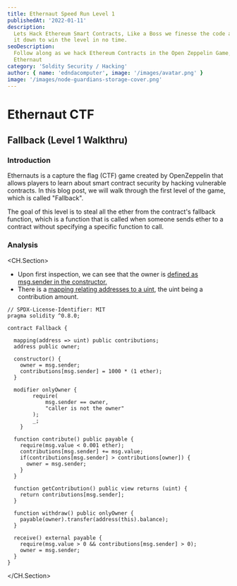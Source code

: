 ```yaml
---
title: Ethernaut Speed Run Level 1
publishedAt: '2022-01-11'
description:
  Lets Hack Ethereum Smart Contracts, Like a Boss we finesse the code and break
  it down to win the level in no time.
seoDescription:
  Follow along as we hack Ethereum Contracts in the Open Zeppelin Game,
  Ethernaut
category: 'Soldity Security / Hacking'
author: { name: 'edndacomputer', image: '/images/avatar.png' }
image: '/images/node-guardians-storage-cover.png'
---
```


# Ethernaut CTF
## Fallback (Level 1 Walkthru)
### Introduction

Ethernauts is a capture the flag (CTF) game created by OpenZeppelin that allows
players to learn about smart contract security by hacking vulnerable contracts.
In this blog post, we will walk through the first level of the game, which is
called "Fallback".

The goal of this level is to steal all the ether from the contract's fallback
function, which is a function that is called when someone sends ether to a
contract without specifying a specific function to call.

### Analysis

<CH.Section>
- Upon first inspection, we can see that the owner is [defined as msg.sender in the constructor.](focus://7,16)
- There is a [mapping relating addresses to a uint](focus://6), the uint being a contribution amount.
```solidity
// SPDX-License-Identifier: MIT
pragma solidity ^0.8.0;

contract Fallback {

  mapping(address => uint) public contributions;
  address public owner;

  constructor() {
    owner = msg.sender;
    contributions[msg.sender] = 1000 * (1 ether);
  }

  modifier onlyOwner {
        require(
            msg.sender == owner,
            "caller is not the owner"
        );
        _;
    }

  function contribute() public payable {
    require(msg.value < 0.001 ether);
    contributions[msg.sender] += msg.value;
    if(contributions[msg.sender] > contributions[owner]) {
      owner = msg.sender;
    }
  }

  function getContribution() public view returns (uint) {
    return contributions[msg.sender];
  }

  function withdraw() public onlyOwner {
    payable(owner).transfer(address(this).balance);
  }

  receive() external payable {
    require(msg.value > 0 && contributions[msg.sender] > 0);
    owner = msg.sender;
  }
}
```
</CH.Section>
